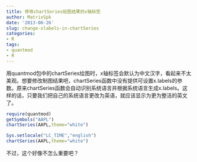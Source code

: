 ```yaml
---
title: 修改chartSeries绘图结果的x轴标签
author: MatrixSpk
date: '2013-06-26'
slug: change-xlabels-in-chartSeries
categories:
- R
tags:
- quantmod
- R
---
```


用quantmod包中的chartSeries绘图时，x轴标签会默认为中文汉字，看起来不太美观。想要修改制图结果吧，chartSeries函数中没有提供可设置x.labels的参数。原来chartSeries函数会自动识别系统语言并根据系统语言生成x.labels。这样的话，只要我们把自己的系统语言更改为英语，就应该显示为更为整洁的英文了。

```R
require(quantmod)
getSymbols("AAPL")
chartSeries(AAPL,theme="white")
```


```R
Sys.setlocale("LC_TIME","english")
chartSeries(AAPL,theme="white")
```

不过，这个好像不怎么重要吧？
